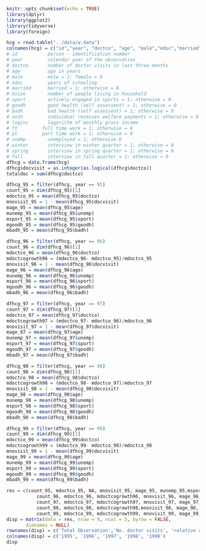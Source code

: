```r
knitr::opts_chunk$set(echo = TRUE)
library(dplyr)
library(ggplot2)
library(tidyverse)
library(foreign)
```

```r
hcg = read.table("../data/w.data")
colnames(hcg) = c("id","year", "doctco", "age", "male","educ","married","hsize", "sport", "goodh", "badh", "sozh", "loginc", "ft", "pt", "unemp", "winter", "spring", "fall")
# id           person - identification number
# year         calendar year of the observation
# doctco       number of doctor visits in last three months
# age          age in years
# male         male = 1; female = 0
# educ         years of schooling
# married      married = 1; otherwise = 0
# hsize        number of people living in household
# sport        actively engaged in sports = 1; otherwise = 0
# goodh        good health (self assessent) = 1; otherwise = 0
# badh         bad health (self assessent) = 1; otherwise = 0
# sozh         individual receives welfare payments = 1; otherwise = 0
# loginc       logarithm of monthly gross income
# ft	     full time work = 1; otherwise = 0
# pt	     part time work = 1; otherwise = 0
# unemp        unemployed = 1; otherwise 0
# winter       interview in winter quarter = 1; otherwise = 0
# spring       interview in spring quarter = 1; otherwise = 0
# fall         interview in fall quarter = 1; otherwise = 0
dfhcg = data.frame(hcg)
dfhcg$docvisit = as.integer(as.logical(dfhcg$doctco))
totaldoc = sum(dfhcg$doctco)

dfhcg_95 = filter(dfhcg, year == 95)
count_95 = dim(dfhcg_95)[1]
mdoctco_95 = mean(dfhcg_95$doctco)
mnovisit_95 = 1 - mean(dfhcg_95$docvisit)
mage_95 = mean(dfhcg_95$age)
munemp_95 = mean(dfhcg_95$unemp)
msport_95 = mean(dfhcg_95$sport)
mgoodh_95 = mean(dfhcg_95$goodh)
mbadh_95 = mean(dfhcg_95$badh)

dfhcg_96 = filter(dfhcg, year == 96)
count_96 = dim(dfhcg_96)[1]
mdoctco_96 = mean(dfhcg_96$doctco)
mdoctcogrowth96 = (mdoctco_96- mdoctco_95)/mdoctco_95
mnovisit_96 = 1 - mean(dfhcg_96$docvisit)
mage_96 = mean(dfhcg_96$age)
munemp_96 = mean(dfhcg_96$unemp)
msport_96 = mean(dfhcg_96$sport)
mgoodh_96 = mean(dfhcg_96$goodh)
mbadh_96 = mean(dfhcg_96$badh)

dfhcg_97 = filter(dfhcg, year == 97)
count_97 = dim(dfhcg_97)[1]
mdoctco_97 = mean(dfhcg_97$doctco)
mdoctcogrowth97 = (mdoctco_97- mdoctco_96)/mdoctco_96
mnovisit_97 = 1 - mean(dfhcg_97$docvisit)
mage_97 = mean(dfhcg_97$age)
munemp_97 = mean(dfhcg_97$unemp)
msport_97 = mean(dfhcg_97$sport)
mgoodh_97 = mean(dfhcg_97$goodh)
mbadh_97 = mean(dfhcg_97$badh)

dfhcg_98 = filter(dfhcg, year == 98)
count_98 = dim(dfhcg_98)[1]
mdoctco_98 = mean(dfhcg_98$doctco)
mdoctcogrowth98 = (mdoctco_98- mdoctco_97)/mdoctco_97
mnovisit_98 = 1 - mean(dfhcg_98$docvisit)
mage_98 = mean(dfhcg_98$age)
munemp_98 = mean(dfhcg_98$unemp)
msport_98 = mean(dfhcg_98$sport)
mgoodh_98 = mean(dfhcg_98$goodh)
mbadh_98 = mean(dfhcg_98$badh)

dfhcg_99 = filter(dfhcg, year == 99)
count_99 = dim(dfhcg_99)[1]
mdoctco_99 = mean(dfhcg_99$doctco)
mdoctcogrowth99 = (mdoctco_99- mdoctco_98)/mdoctco_98
mnovisit_99 = 1 - mean(dfhcg_99$docvisit)
mage_99 = mean(dfhcg_99$age)
munemp_99 = mean(dfhcg_99$unemp)
msport_99 = mean(dfhcg_99$sport)
mgoodh_99 = mean(dfhcg_99$goodh)
mbadh_99 = mean(dfhcg_99$badh)

res = c(count_95, mdoctco_95, NA, mnovisit_95, mage_95, munemp_95,msport_95, mgoodh_95 ,mbadh_95,
           count_96, mdoctco_96, mdoctcogrowth96, mnovisit_96, mage_96, munemp_96, msport_96, mgoodh_96,mbadh_96,
           count_97, mdoctco_97, mdoctcogrowth97, mnovisit_97, mage_97, munemp_97, msport_97, mgoodh_97,mbadh_97,
           count_98, mdoctco_98, mdoctcogrowth98,mnovisit_98, mage_98, munemp_98, msport_98, mgoodh_98,mbadh_98,
           count_99, mdoctco_99, mdoctcogrowth99, mnovisit_99, mage_99, munemp_99, msport_99, mgoodh_99,mbadh_99)
disp = matrix(data = res, nrow = 9, ncol = 5, byrow = FALSE,
       dimnames = NULL)
rownames(disp) = c('Total Observation','No. doctor visits', 'relative change in %', 'No. doctor visits (0/1)', 'Age', 'Unemployed (0/1)', 'Active sport (0/1)', 'Good health (0/1)', 'Bad health (0/1)' )
colnames(disp) = c('1995', '1996', '1997', '1998', '1999')
disp
```